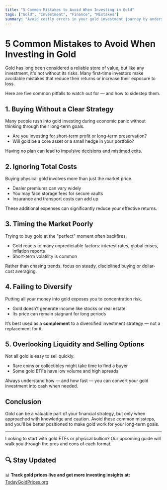 ```yaml
---
title: "5 Common Mistakes to Avoid When Investing in Gold"
tags: ["Gold", "Investment", "Finance", "Mistakes"]
summary: "Avoid costly errors in your gold investment journey by understanding these five common pitfalls."
---
```


# 5 Common Mistakes to Avoid When Investing in Gold

Gold has long been considered a reliable store of value, but like any investment, it's not without its risks. Many first-time investors make avoidable mistakes that reduce their returns or increase their exposure to loss.

Here are five common pitfalls to watch out for — and how to sidestep them.

## 1. Buying Without a Clear Strategy

Many people rush into gold investing during economic panic without thinking through their long-term goals.

- Are you investing for short-term profit or long-term preservation?
- Will gold be a core asset or a small hedge in your portfolio?

Having no plan can lead to impulsive decisions and mistimed exits.

## 2. Ignoring Total Costs

Buying physical gold involves more than just the market price.

- Dealer premiums can vary widely
- You may face storage fees for secure vaults
- Insurance and transport costs can add up

These additional expenses can significantly reduce your effective returns.

## 3. Timing the Market Poorly

Trying to buy gold at the "perfect" moment often backfires.

- Gold reacts to many unpredictable factors: interest rates, global crises, inflation reports
- Short-term volatility is common

Rather than chasing trends, focus on steady, disciplined buying or dollar-cost averaging.

## 4. Failing to Diversify

Putting all your money into gold exposes you to concentration risk.

- Gold doesn’t generate income like stocks or real estate
- Its price can remain stagnant for long periods

It’s best used as a **complement** to a diversified investment strategy — not a replacement for it.

## 5. Overlooking Liquidity and Selling Options

Not all gold is easy to sell quickly.

- Rare coins or collectibles might take time to find a buyer
- Some gold ETFs have low volume and high spreads

Always understand how — and how fast — you can convert your gold investment into cash when needed.

## Conclusion

Gold can be a valuable part of your financial strategy, but only when approached with knowledge and caution. Avoid these common missteps, and you'll be better positioned to make gold work for your long-term goals.

---

Looking to start with gold ETFs or physical bullion? Our upcoming guide will walk you through the pros and cons of each format.

## 🔍 Stay Updated

<div className="text-gray-700 dark:text-gray-300">
📊 <strong>Track gold prices live and get more investing insights at:</strong>  
<a href="https://www.todaygoldprices.org/" className="text-yellow-600 underline hover:text-yellow-700">TodayGoldPrices.org</a>
</div>